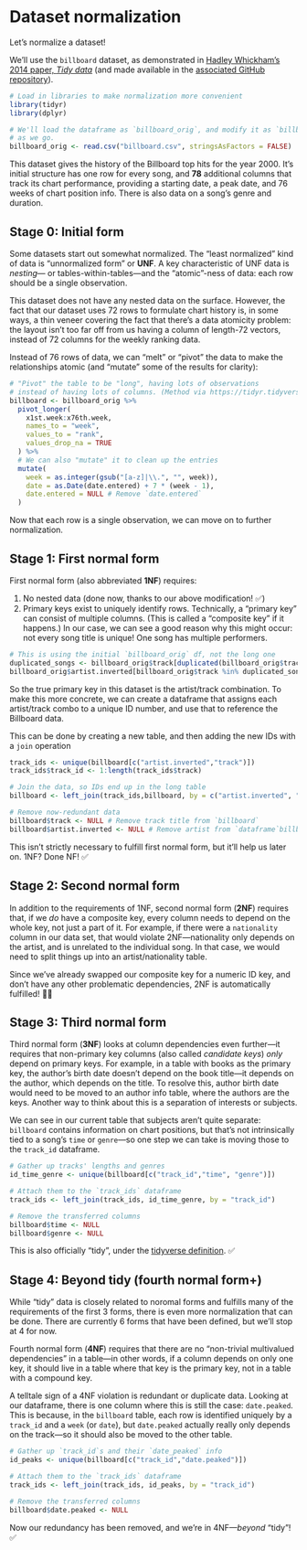# Dataset normalization
Let's normalize a dataset! 

We'll use the `billboard` dataset, as demonstrated in [Hadley Whickham's 2014 paper, *Tidy data*](https://vita.had.co.nz/papers/tidy-data.html) (and made available in the [associated
GitHub repository](https://github.com/hadley/tidy-data/blob/master/data/billboard.csv)).

```r
# Load in libraries to make normalization more convenient
library(tidyr)
library(dplyr)

# We'll load the dataframe as `billboard_orig`, and modify it as `billboard`
# as we go.
billboard_orig <- read.csv("billboard.csv", stringsAsFactors = FALSE)
```

This dataset gives the history of the Billboard top hits for the year 2000. It's
initial structure has one row for every song, and **78** additional columns that
track its chart performance, providing a starting date, a peak date, and 76
weeks of chart position info. There is also data on a song's genre and duration.

## Stage 0: Initial form

Some datasets start out somewhat normalized. The "least normalized" kind of data
is "unnormalized form" or **UNF**. A key characteristic of UNF data is *nesting*—
or tables-within-tables—and the "atomic"-ness of data: each row should be a single observation.

This dataset does not have any nested data on the surface. However, the fact that
our dataset uses 72 rows to formulate chart history is, in some ways, a thin 
veneer covering the fact that there's a data atomicity problem: the layout isn't too far
off from us having a column of length-72 vectors, instead of 72 columns for the weekly ranking data.

Instead of 76 rows of data, we can "melt" or "pivot" the data to make the relationships 
atomic (and "mutate" some of the results for clarity):

```r

# "Pivot" the table to be "long", having lots of observations
# instead of having lots of columns. (Method via https://tidyr.tidyverse.org/articles/tidy-data.html)
billboard <- billboard_orig %>% 
  pivot_longer(
    x1st.week:x76th.week, 
    names_to = "week", 
    values_to = "rank", 
    values_drop_na = TRUE
  ) %>%
  # We can also "mutate" it to clean up the entries
  mutate(
    week = as.integer(gsub("[a-z]|\\.", "", week)),
    date = as.Date(date.entered) + 7 * (week - 1),
    date.entered = NULL # Remove `date.entered`
  )
```

Now that each row is a single observation, we can move on to further normalization.

## Stage 1: First normal form

First normal form (also abbreviated **1NF**) requires:

1.   No nested data (done now, thanks to our above modification! ✅)
2.   Primary keys exist to uniquely identify rows. Technically, a "primary key" can consist of
multiple columns. (This is called a "composite key" if it happens.) In our case, 
we can see a good reason why this might occur: not every song title is unique! 
One song has multiple performers.
```r
# This is using the initial `billboard_orig` df, not the long one
duplicated_songs <- billboard_orig$track[duplicated(billboard_orig$track)]
billboard_orig$artist.inverted[billboard_orig$track %in% duplicated_songs]
```

So the true primary key in this dataset is the artist/track combination. To make
this more concrete, we can create a dataframe that assigns each artist/track combo to
a unique ID number, and use that to reference the Billboard data.

This can be done by creating a new table, and then adding the new IDs with a `join` operation

```r
track_ids <- unique(billboard[c("artist.inverted","track")])
track_ids$track_id <- 1:length(track_ids$track)

# Join the data, so IDs end up in the long table
billboard <- left_join(track_ids,billboard, by = c("artist.inverted", "track"))

# Remove now-redundant data
billboard$track <- NULL # Remove track title from `billboard`
billboard$artist.inverted <- NULL # Remove artist from `dataframe`billboard`
```

This isn't strictly necessary to fulfill first normal form, but it'll help us later on. 
1NF? Done NF! ✅

## Stage 2: Second normal form

In addition to the requirements of 1NF, second normal form (**2NF**) requires that, if we
*do* have a composite key, every column needs to depend on the whole key, not just
a part of it. For example, if there were a `nationality` column in our data set, 
that would violate 2NF—nationality only depends on the artist, and is unrelated
to the individual song. In that case, we would need to split things up into an
artist/nationality table.

Since we've already swapped our composite key for a numeric ID key, and
don't have any other problematic dependencies, 2NF is automatically fulfilled! 🎉✅

## Stage 3: Third normal form

Third normal form (**3NF**) looks at column dependencies even further—it requires that
non-primary key columns (also called *candidate keys*) *only* depend on primary keys. For example,
in a table with books as the primary key, the author's birth date doesn't depend
on the book title—it depends on the author, which depends on the title. To resolve 
this, author birth date would need to be moved to an author info table, where the 
authors are the keys. Another way to think about this is a separation of interests or subjects.

We can see in our current table that subjects aren't quite separate: `billboard`
contains information on chart positions, but that's not intrinsically tied to a 
song's `time` or `genre`—so one step we can take is moving those to the `track_id`
dataframe.
```r
# Gather up tracks' lengths and genres
id_time_genre <- unique(billboard[c("track_id","time", "genre")])

# Attach them to the `track_ids` dataframe
track_ids <- left_join(track_ids, id_time_genre, by = "track_id")

# Remove the transferred columns
billboard$time <- NULL
billboard$genre <- NULL
```

This is also officially "tidy", under the [tidyverse
definition](https://tidyr.tidyverse.org/articles/tidy-data.html#tidy-data). ✅

## Stage 4: Beyond tidy (fourth normal form+)

While "tidy" data is closely related to noromal forms and fulfills many of the
requirements of the first 3 forms, there is even more normalization that can be done.
There are currently 6 forms that have been defined, but we'll stop at 4 for now. 

Fourth normal form (**4NF**) requires that there are no "non-trivial multivalued
dependencies" in a table—in other words, if a column depends on only one key,
it should live in a table where that key is the primary key, not in a table with
a compound key.

A telltale sign of a 4NF violation is redundant or duplicate data. Looking at our
dataframe, there is one column where this is still the case: `date.peaked`. This is
because, in the `billboard` table, each row is identified uniquely by a `track_id`
and a `week` (or `date`), but `date.peaked` actually really only depends on the
track—so it should also be moved to the other table. 

```r
# Gather up `track_id`s and their `date_peaked` info
id_peaks <- unique(billboard[c("track_id","date.peaked")])

# Attach them to the `track_ids` dataframe
track_ids <- left_join(track_ids, id_peaks, by = "track_id")

# Remove the transferred columns
billboard$date.peaked <- NULL
```

Now our redundancy has been removed, and we're in 4NF—*beyond* "tidy"! ✅